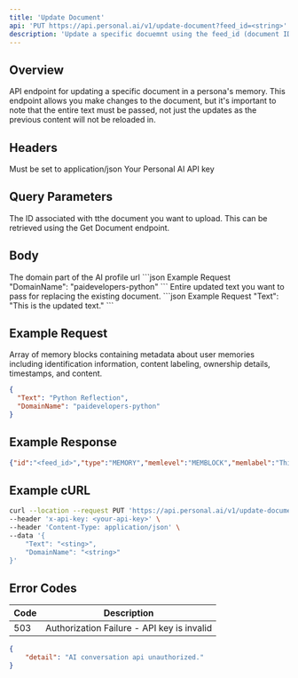 ```yaml
---
title: 'Update Document'
api: 'PUT https://api.personal.ai/v1/update-document?feed_id=<string>'
description: 'Update a specific docuemnt using the feed_id (document ID) of that document.'
---
```


## Overview

API endpoint for updating a specific document in a persona's memory. This endpoint allows you make changes to the document, but it's important to note that the entire text must be passed, not just the updates as the previous content will not be reloaded in.

## Headers

<ParamField header="Content-Type" type="string" required>
  Must be set to application/json
</ParamField>

<ParamField header="x-api-key" type="string" required>
  Your Personal AI API key
</ParamField>

## Query Parameters
<ParamField header="feed_id" type="string" required>
  The ID associated with tthe document you want to upload. This can be retrieved using the Get Document endpoint.
</ParamField>

## Body

<ParamField body="DomainName" type="string" optional>
  The domain part of the AI profile url
```json Example Request
"DomainName": "paidevelopers-python"
```
</ParamField>

<ParamField body="Text" type="string" optional>
  Entire updated text you want to pass for replacing the existing document.
```json Example Request
"Text": "This is the updated text."
```
</ParamField>

## Example Request

<ResponseField name="array" type="array">
Array of memory blocks containing metadata about user memories including identification information, content labeling, ownership details, timestamps, and content.
</ResponseField>

```json Example Request
{
  "Text": "Python Reflection",
  "DomainName": "paidevelopers-python"
}
```

## Example Response

```json Example Success Response
{"id":"<feed_id>","type":"MEMORY","memlevel":"MEMBLOCK","memlabel":"This is the updated text.","feedTextRaw":null,"ownerDnsName":"PAI Developers","start_time_utc":"2024-08-21T22:55:43.294+00:00","end_time_utc":null,"creator":{"name":"Developers of Personal AI","identity_id":138309,"domain_id":0,"propertyBag":{"email":{"key":"email","value":"demo+developer@personal.ai"},"picture":{"key":"picture","value":"XY8M57SPA1SKWVJIFLVOCT3L37ERTO.jpg"}}},"owner":[{"name":"Developers of Personal AI","identity_id":138309,"domain_id":288254,"propertyBag":{"email":{"key":"email","value":"demo+developer@personal.ai"},"picture":{"key":"picture","value":"XMIU370OIQEBBG398JNWPHAE5B3LYA.jpg"}}},{"name":"Pippa Codewell, Python Developer","identity_id":138309,"domain_id":288255,"propertyBag":{"email":{"key":"email","value":"demo+developer@personal.ai"},"picture":{"key":"picture","value":"FIYMFXG2INQZQI5LA41SRNTM8YVX7Z.jpg"}}}],"follower":{"name":"Developers of Personal AI","identity_id":138309,"domain_id":0,"propertyBag":{"email":{"key":"email","value":"demo+developer@personal.ai"},"picture":{"key":"picture","value":"XY8M57SPA1SKWVJIFLVOCT3L37ERTO.jpg"}}},"source":{"type":"text","name":"WebApp","device":"desktop","propertyBag":{"source_app":{"key":"source_app","value":"Memory"}}},"participants":[{"name":"PAI Developers","identity_id":138309,"domain_id":288254,"propertyBag":{"email":{"key":"email","value":"demo+developer@personal.ai"},"picture":{"key":"picture","value":"XMIU370OIQEBBG398JNWPHAE5B3LYA.jpg"}}}],"location":null,"feed_event":[{"id":null,"name":"Python Reflection","type":null,"propertyBag":{}}],"topics":[{"value":"doc1"}],"contexts":[],"scope":"PERSONAL","visibility":"PRIVATE","internal_parent_mem_ids":["0d197c5331cc4126a63050b011265785"],"external_parent_mem_ids":[],"embedUrls":[],"scores":{},"metadata":{"title":" Python Reflection","feed_text":"This is the updated text.","request_id":"0d197c5331cc4126a63050b011265785","original_text":"<p>**Title: Reflecting on Python: My Journey Through a Language Revolution** When I first encountered Python, it was like meeting an old friend who instantly felt familiar and welcoming. I remember diving into my first Python project, a simple script to automate a repetitive task, and feeling a profound sense of relief. Here was a language that didn’t just get out of my way but actively helped me write clear, concise, and elegant code. Over the years, Python has become more than just a tool for me; it's been a companion in my journey through the world of programming. **The Allure of Simplicity** One of the things that drew me to Python was its emphasis on simplicity. The language's syntax is clean and intuitive, allowing me to focus on solving problems rather than getting bogged down in complex syntax rules. The phrase There should be one—and preferably only one—obvious way to do it,which is a guiding principle of Python, resonates deeply with me. It’s a principle that’s made my coding life smoother and more enjoyable, and I often find myself reflecting on it when tackling new challenges.**A Community Like No Other** Python’s true magic lies not just in its design but in its community. I’ve been fortunate to engage with Python’s diverse and passionate user base through forums, conferences, and local meetups. There’s a sense of camaraderie among Python developers that’s both inspiring and motivating. It’s a community that thrives on collaboration and knowledge sharing, making it easier for newcomers and seasoned developers alike to grow and contribute.</p>","is_processed":"true"},"is_session":true,"is_draft":false,"is_edited":true}
```

## Example cURL

```bash cURL
curl --location --request PUT 'https://api.personal.ai/v1/update-document?feed_id=66c6706fe6fffd040957a7a3' \
--header 'x-api-key: <your-api-key>' \
--header 'Content-Type: application/json' \
--data '{
    "Text": "<sting>",
    "DomainName": "<string>"
}'
```

## Error Codes

| Code | Description |
| --- | --- |
| 503 | Authorization Failure - API key is invalid |
```json Example Error Response
{
    "detail": "AI conversation api unauthorized."
}
```
